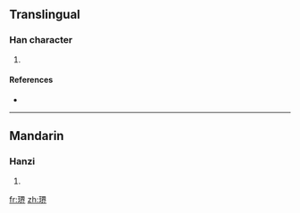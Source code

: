 ==Translingual==

===Han character===
{{Han char|rn=96|rad=玉|as=09|sn=13|four=|canj=一土田人中 (MGWOL)}}

# {{defn|Han|sort=玉09}}

====References====
* {{Han ref|kx=0736.100|dkj=21092|dj=1147.140|hdz=21126.080|uh=743E|ud=29758}}

----

==Mandarin==

===Hanzi===
{{cmn-hanzi|pin=[[jiè]] ([[jie4]])|wg=chieh<sup>4</sup>}}

# {{defn|Mandarin|sort=玉09}}

[[fr:琾]]
[[zh:琾]]